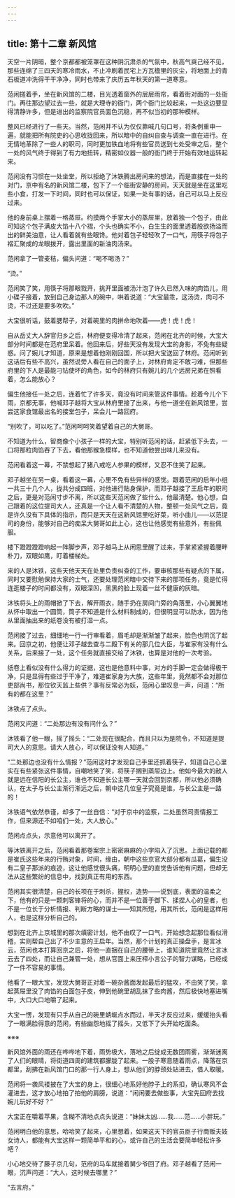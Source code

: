 ```yaml
---
---
---
```

title: 第十二章 新风馆
---




天空一片阴暗，整个京都都被笼罩在这种阴沉肃杀的气氛中，秋高气爽己经不见，那些连绵了三四天的寒冷雨水，不止冲刷着民宅上方瓦檐里的灰尘，将地面上的青石板道冲洗得干干净净，同时也带来了庆历五年秋天的第一道寒意。

范闲搓着手，坐在新风馆的二楼，目光透着窗外的层层雨帘，看着街对面的一处衙门。再往那边望过去一些，就是大理寺的衙门，两个衙门比较起来，一处这边要显得清静许多，但是进出的监察院官员面色沉稳，再不似当初的那种模样。

整风已经进行了一些天。当然，范闲并不认为仅仅靠喊几句口号，将条例重申一遍，就能把所有院吏的心思收拢回来，所以暗中的自纠自查与调查一直在进行。在无情地革除了一些人的职司，同时更加铁血地将有些官员送到七处受审之后，整个一处的风气终于得到了有力地扭转，精密如仪器一般的衙门终于开始有效地运转起来。

范闲没有习惯在一处坐堂，所以拒绝了沐铁腾出房间来的想法，而是直接在一处的对门，京中有名的新风馆二楼，包下了一个临街安静的房间，天天就是坐在这里吃些小食，打发一下时间，同时也可以保证，如果一处有事的话，自己可以马上反应过来。

他的身前桌上摆着一格蒸屉。约摸两个手掌大小的蒸屉里，放着独一个包子，由此可知这个包子满皮大馅十八个褶，个头也确实不小，白生生的面里透着股欲扬溢而出的鲜美油意，让人看着就有些眼馋。他对着包子轻轻吹了一口气，用筷子将包子褶汇聚成的龙眼拨开，露出里面的新油肉汤来。

范闲拿了一管麦秸，偏头问道：“喝不喝汤？”

“烫。”

范闲笑了笑，用筷子将那眼戮开，挑开里面被汤汁泡了许久已然入味的肉馅儿，用小碟子接着，放到自己身边那人的碗中，哄着说道：“大宝最乖，这汤烫，肉可不烫，不过还是要多吹吹。”

大宝很听话，鼓着腮帮子，对着碗里的肉拼命地吹着——虎！虎！虎！

自从岳丈大人辞官归乡之后，林府便变得冷清了起来，范闲在北齐的时候，大宝大部分时间都是在范府里呆着。他回来后，好些天没有发现大宝的身影，不免有些疑惑。问了婉儿才知道，原来是想着他刚刚回国，所以把大宝送回了林府。范闲听到这话后有些不高兴，虽然说旁人看在自己的面子上，对林府肯定不敢刁难，但那些府里的下人是最能刁钻使坏的角色，如今的林府只有婉儿的几个远房兄弟在照看着，怎么能放心？

偏生他接任一处之后，连着忙了许多天，竟没有时间来管这件事情。趁着今儿个下雨，京都无事，他喊邓子越将大宝从林府里接了出来，与他一道坐在新风馆里，尝尝这家食馆最出名的接堂包子，呆会儿一路回府。

“别吹了，可以吃了。”范闲呵呵笑着望着自己的大舅哥。

不知道为什么，智商像个小孩子一样的大宝，特别听范闲的话，赶紧低下头去，一口将那粒肉馅吞了下去，看他那猴急模样，也不知道他尝出味儿来没有。

范闲看着这一幕，不禁想起了猪八戒吃人参果的模样，又忍不住笑了起来。

邓子越坐在另一桌，看着这一幕，心里不免有些异样的感觉。跟着范闲的启年小组一共三十几个人，拢共分成四班，对他进行贴身保护，而邓子越接了王启年的职司之后，更是对范闲寸步不离，所以这些天范闲做了些什么，他最清楚。他心想，自己跟着的这位提司大人，还真是一个让人看不清楚的人物，整顿一处风气之后，竟是许久没有下具体的指示，而只是天天在这新风馆里吃好菜，听小曲儿——以范提司的身份，能够对自己的痴呆大舅哥如此上心，这也让他感觉有些意外，有些佩服。

楼下蹬蹬蹬蹬响起一阵脚步声，邓子越马上从闲思里醒了过来，手掌紧紧握着腰畔朴刀，双眼如鹰，盯着楼梯处。

来的人是沐铁，这些天他天天在处里负责纠查的工作，要审核那些有疑点的下属，同时又要慰勉保持大家的士气，还要处理范闲暗中交待下来的那项任务，竟是忙得连逛楼子的时间都没有，双眼深凹，黑黑的脸上现着一丝不健康的灰暗。

沐铁将头上的雨帽掀了下去，解开雨衣，随手扔在房间门旁的角落里，小心翼翼地从怀中取出一个圆筒，筒子不知道是什么材料制成的，但很明显可以防水，因为他从里面抽出来的纸卷没有被打湿一点。

范闲接了过去，细细地一行一行审看着，眉毛却是渐渐皱了起来，脸色也阴沉了起来。回京之初，他便让邓子越去查与二殿下有关的那几位大臣，与崔家有没有什么关系，后来接了一处，这个任务就直接交给了沐铁，也算是对他的一次考验。

纸卷上看似没有什么得力的证据，这也是他意料中事，对方的手脚一定会做得极干净，只是显得有些过于干净了，难道崔家身为大族，这些年里，竟然都不会对那位吏部尚书，那位钦天监上些供？事有反常必为妖，范闲心里叹息一声，问道：“所有的都在这里？”

沐铁点了点头。

范闲又问道：“二处那边有没有问什么？”

沐铁看了他一眼，摇了摇头：“二处现在很配合，而且只以为是院令，不知道是提司大人的意思。请大人放心，可以保证没有人知道。”

“二处那边也没有什么情报？”范闲这时才发现自己手里还抓着筷子，知道自己心里实在有些紧张这件事情，自嘲地笑了笑，将筷子搁到蒸屉边上。他如今最大的敌人就是远在信阳的长公主，谁也不知道长公主哪一天就会回到京都，所以他必须确认，在太子与长公主渐行渐远之后，朝中这几位皇子究竟是谁，与长公主是一路的！

沐铁语气依然恭谨，却多了一丝自信：“对于京中的监察，二处虽然司责情报工作，但来源还不如咱们一处，大人放心。”

范闲点点头，示意他可以离开了。

等沐铁离开之后，范闲看着那卷案宗上密密麻麻的小字陷入了沉思。上面记载的都是崔氏这些年来的行贿对象，时间，缘由，朝中这些京官大部分都有瓜葛，偏生没有二皇子那派的痕迹，这让他感觉很头痛，明明心里的直觉告诉他有问题，但却无法从这些繁纷的信息中，找到真正有用的东西。

范闲其实很清楚，自己的长项在于刺杀，握权，造势——说到底，表面的温柔之下，他有的只是一颗刺客锋将的心，而并不是一位善于御下、揉捏人心的皇者，也不是一位长于分析情报、判断方略的谋士——知其所短，用其所长，范闲是这样用人，也是这样分析自己的。

想到在北齐上京城里的那次缜密计划，他不由叹了一口气，开始想念起那位看似滑稽，实则帮自己出了不少主意的王启年。当然，那个计划的真正操盘手，是言冰云，范闲也本打算回京之后，将他一直捆在自己的腰带上，谁知道院里竟然让言冰云去了四处，而让自己兼管一处，想从官面上来压榨小言公子的智力谋略，已经成了一件不容易的事情。

他看了一眼大宝，发现大舅哥正对着一碗杂酱面发起最后的猛攻，不由笑了笑，拿起蒸屉里没了肉馅的白面包子皮，伸到他碗里胡乱抹了些肉酱，然后极快地塞进嘴中，大口大口地嚼了起来。

大宝一愣，发现有只手从自己的碗里蜻蜒点水而过，半天才反应过来，缓缓抬头看了一眼满脸得意的范闲，有些幽怨地摇了摇头，又低下了头开始吃面条。

※※※

新风馆外面的雨还在哗哗地下着，雨势极大，落地之后绽成无数团雨雾，渐渐迷离了人们的眼晴，将街道四周的建筑都朦胧了起来。一股子寒意随着雨点，降落在京都里，刮拂在新风馆门口的那一行人身上，想从他们的脖颈处钻进去，借人取暖。

范闲将一袭风褛披在了大宝的身上，很细心地系好他脖子上的系扣，确认寒风不会灌进去，这才放心地拍了拍他的肩膀，说道：“闲闲要去做些事，大宝先回府去找婉儿玩好不好？”

大宝正在嚼着苹果，含糊不清地点点头说道：“妹妹太凶……我……范……小胖玩。”

范闲明白他的意思，哈哈笑了起来，心里想着，如果这天下的官员臣子行商贩夫妓女诗人，都能有大宝这样一颗简单平和的心，或许自己的生活会要简单轻松许多吧？

小心地交待了藤子京几句，范府的马车就接着舅少爷回了府。邓子越看了范闲一眼，沉声问道：“大人，这时候去哪里？”

“去言府。”